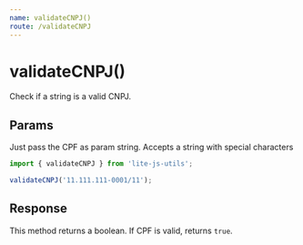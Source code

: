 ```yaml
---
name: validateCNPJ()
route: /validateCNPJ
---
```


# validateCNPJ()

Check if a string is a valid CNPJ.

## Params

Just pass the CPF as param string. Accepts a string with special characters

```js
import { validateCNPJ } from 'lite-js-utils';

validateCNPJ('11.111.111-0001/11');
```

## Response

This method returns a boolean. If CPF is valid, returns `true`.
